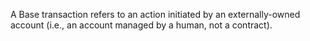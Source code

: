 A Base transaction refers to an action initiated by an externally-owned account (i.e., an account managed by a human, not a contract).